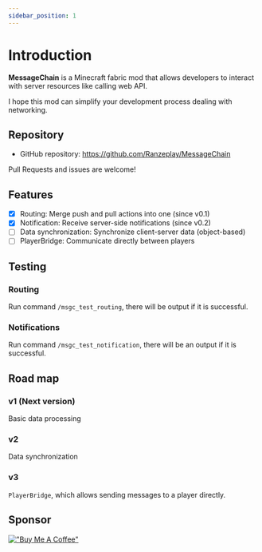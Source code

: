 ```yaml
---
sidebar_position: 1
---
```


# Introduction

**MessageChain** is a Minecraft fabric mod that allows developers to interact with server resources like calling web API.

I hope this mod can simplify your development process dealing with networking.

## Repository

- GitHub repository: https://github.com/Ranzeplay/MessageChain

Pull Requests and issues are welcome!

## Features

- [x] Routing: Merge push and pull actions into one (since v0.1)
- [x] Notification: Receive server-side notifications (since v0.2)
- [ ] Data synchronization: Synchronize client-server data (object-based)
- [ ] PlayerBridge: Communicate directly between players

## Testing

### Routing

Run command `/msgc_test_routing`, there will be output if it is successful.

### Notifications

Run command `/msgc_test_notification`, there will be an output if it is successful.

## Road map

### v1 (Next version)

Basic data processing

### v2

Data synchronization

### v3

`PlayerBridge`, which allows sending messages to a player directly.

## Sponsor

[!["Buy Me A Coffee"](https://www.buymeacoffee.com/assets/img/custom_images/orange_img.png)](https://www.buymeacoffee.com/ranzeplay/messagechain)


